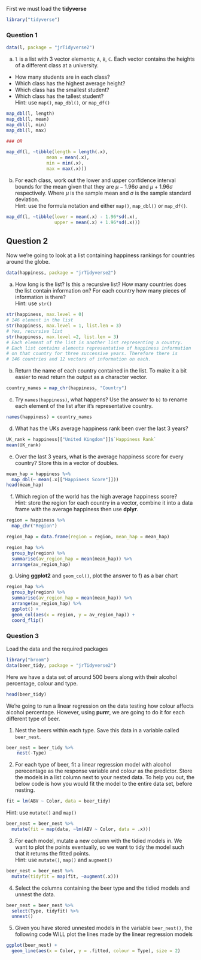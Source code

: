 First we must load the **tidyverse**
```r
library("tidyverse")
```

### Question 1

```r
data(l, package = "jrTidyverse2")
```

a) `l` is a list with 3 vector elements; `A`, `B`, `C`. Each vector contains the heights of a different class at a university. 
- How many students are in each class?
- Which class has the highest average height?
- Which class has the smallest student?
- Which class has the tallest student?      
Hint: use `map()`, `map_dbl()`, or `map_df()`
```r
map_dbl(l, length)
map_dbl(l, mean)
map_dbl(l, min)
map_dbl(l, max)

### OR

map_df(l, ~tibble(length = length(.x), 
               mean = mean(.x), 
               min = min(.x), 
               max = max(.x)))
```

b) For each class, work out the lower and upper confidence interval bounds for the mean given that they are  $\mu - 1.96\sigma$ and $\mu + 1.96\sigma$ respectively. Where $\mu$ is the sample mean and $\sigma$ is the sample standard deviation.      
Hint: use the formula notation and either `map()`, `map_dbl()` or `map_df()`.
```r
map_df(l, ~tibble(lower = mean(.x) - 1.96*sd(.x), 
                  upper = mean(.x) + 1.96*sd(.x)))
```

## Question 2

Now we're going to look at a list containing happiness rankings for countries around the globe. 
```r
data(happiness, package = "jrTidyverse2")
```

a) How long is the list? Is this a recursive list? How many countries does the list contain information on? For each country how many pieces of information is there?     
Hint: use `str()`
```r
str(happiness, max.level = 0) 
# 146 element in the list
str(happiness, max.level = 1, list.len = 3)
# Yes, recursive list
str(happiness, max.level =2, list.len = 3)
# Each element of the list is another list representing a country. 
# Each list contains elements representative of happiness information 
# on that country for three successive years. Therefore there is 
# 146 countries and 12 vectors of information on each.
```

b) Return the name of each country contained in the list. To make it a bit easier to read return the output as a character vector.
```r
country_names = map_chr(happiness, "Country")
```

c) Try `names(happiness)`, what happens? Use the answer to `b)` to rename each element of the list after it's representative country. 
```r
names(happiness) = country_names
```

d) What has the UKs average happiness rank been over the last 3 years?
```r
UK_rank = happiness[["United Kingdom"]]$`Happiness Rank`
mean(UK_rank)
```

e) Over the last 3 years, what is the average happiness score for every country? Store this in a vector of doubles. 
```r
mean_hap = happiness %>% 
  map_dbl(~ mean(.x[["Happiness Score"]]))
head(mean_hap)
```

f) Which region of the world has the high average happiness score?     
Hint: store the region for each country in a vector, combine it into a data frame with the average happiness then use **dplyr**.     
```r
region = happiness %>% 
  map_chr("Region")

region_hap = data.frame(region = region, mean_hap = mean_hap) 

region_hap %>% 
  group_by(region) %>% 
  summarise(av_region_hap = mean(mean_hap)) %>% 
  arrange(av_region_hap)
```

g) Using **ggplot2** and `geom_col()`, plot the answer to f) as a bar chart
```r
region_hap %>% 
  group_by(region) %>% 
  summarise(av_region_hap = mean(mean_hap)) %>% 
  arrange(av_region_hap) %>% 
  ggplot() + 
  geom_col(aes(x = region, y = av_region_hap)) + 
  coord_flip()
```

### Question 3

Load the data and the required packages
```r
library("broom")
data(beer_tidy, package = "jrTidyverse2")
```
Here we have a data set of around 500 beers along with their alcohol percentage, colour and type. 
```r
head(beer_tidy)
```
We're going to run a linear regression on the data testing how colour affects alcohol percentage. However, using **purrr**, we are going to do it for each different type of beer. 

1) Nest the beers within each type. Save this data in a variable called `beer_nest`.
```r
beer_nest = beer_tidy %>% 
    nest(-Type) 
```

2) For each type of beer, fit a linear regression model with alcohol perecentage as the response variable and colour as the predictor. Store the models in a list column next to your nested data. To help you out, the below code is how you would fit the model to the entire data set, before nesting. 
```r
fit = lm(ABV ~ Color, data = beer_tidy)
```
Hint: use `mutate()` and `map()`
```r
beer_nest = beer_nest %>% 
  mutate(fit = map(data, ~lm(ABV ~ Color, data = .x)))
```

3) For each model, mutate a new column with the tidied models in. We want to plot the points eventually, so we want to tidy the model such that it returns the fitted points.      
Hint: use `mutate()`, `map()` and `augment()`
```r
beer_nest = beer_nest %>% 
  mutate(tidyfit = map(fit, ~augment(.x)))
```
  
4) Select the columns containing the beer type and the tidied models and unnest the data. 

```r
beer_nest = beer_nest %>% 
  select(Type, tidyfit) %>% 
  unnest()
```
  
5) Given you have stored unnested models in the variable `beer_nest()`, the following code WILL plot the lines made by the linear regression models 
```r
ggplot(beer_nest) + 
  geom_line(aes(x = Color, y = .fitted, colour = Type), size = 2) 
```
